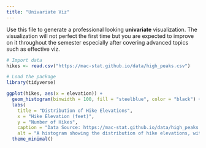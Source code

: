 ```yaml
---
title: "Univariate Viz"
---
```


Use this file to generate a professional looking **univariate** visualization. The visualization will not perfect the first time but you are expected to improve on it throughout the semester especially after covering advanced topics such as effective viz.


```r
# Import data
hikes <- read.csv("https://mac-stat.github.io/data/high_peaks.csv")

# Load the package
library(tidyverse)
```

```r
ggplot(hikes, aes(x = elevation)) +
  geom_histogram(binwidth = 100, fill = "steelblue", color = "black") +
  labs(
    title = "Distribution of Hike Elevations",
    x = "Hike Elevation (feet)",
    y = "Number of Hikes",
    caption = "Data Source: https://mac-stat.github.io/data/high_peaks.csv",
    alt = "A histogram showing the distribution of hike elevations, with elevation on the x-axis and number of hikes on the y-axis.") +
  theme_minimal()
```

